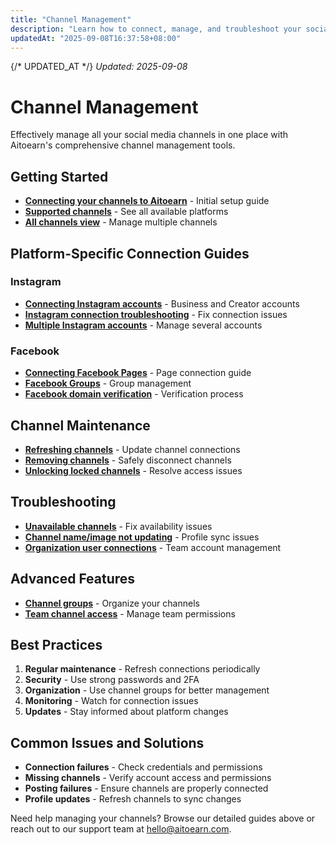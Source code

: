 ```yaml
---
title: "Channel Management"
description: "Learn how to connect, manage, and troubleshoot your social media channels in Aitoearn"
updatedAt: "2025-09-08T16:37:58+08:00"
---
```

{/* UPDATED_AT */}
_Updated: 2025-09-08_

# Channel Management

Effectively manage all your social media channels in one place with Aitoearn's comprehensive channel management tools.

## Getting Started

- **[Connecting your channels to Aitoearn](channel-management/564-connecting-your-channels-to-buffer)** - Initial setup guide
- **[Supported channels](channel-management/567-supported-channels)** - See all available platforms
- **[All channels view](channel-management/861-how-to-use-the-all-channels-view-in-buffer)** - Manage multiple channels

## Platform-Specific Connection Guides

### Instagram
- **[Connecting Instagram accounts](channel-management/568-connecting-your-instagram-business-or-creator-account-to-buffer)** - Business and Creator accounts
- **[Instagram connection troubleshooting](channel-management/565-troubleshooting-instagram-connections)** - Fix connection issues
- **[Multiple Instagram accounts](channel-management/582-working-with-multiple-instagram-accounts)** - Manage several accounts

### Facebook
- **[Connecting Facebook Pages](channel-management/569-connecting-your-facebook-page-to-buffer)** - Page connection guide
- **[Facebook Groups](channel-management/570-connecting-facebook-groups-and-troubleshooting-connections)** - Group management
- **[Facebook domain verification](channel-management/578-setting-up-facebook-domain-verification)** - Verification process

## Channel Maintenance

- **[Refreshing channels](channel-management/573-refreshing-a-channel-in-buffer)** - Update channel connections
- **[Removing channels](channel-management/575-removing-a-channel-from-buffer)** - Safely disconnect channels
- **[Unlocking locked channels](channel-management/576-unlocking-a-locked-channel-in-buffer)** - Resolve access issues

## Troubleshooting

- **[Unavailable channels](channel-management/571-unavailable-channels-are-likely-connected-to-another-buffer-organization)** - Fix availability issues
- **[Channel name/image not updating](channel-management/577-why-isnt-my-social-channel-name-or-profile-image-updating)** - Profile sync issues
- **[Organization user connections](channel-management/572-connecting-or-refreshing-channels-as-a-user-of-an-organization)** - Team account management

## Advanced Features

- **[Channel groups](channel-management/927-using-channel-groups-in-buffer)** - Organize your channels
- **[Team channel access](channel-management/572-connecting-or-refreshing-channels-as-a-user-of-an-organization)** - Manage team permissions

## Best Practices

1. **Regular maintenance** - Refresh connections periodically
2. **Security** - Use strong passwords and 2FA
3. **Organization** - Use channel groups for better management
4. **Monitoring** - Watch for connection issues
5. **Updates** - Stay informed about platform changes

## Common Issues and Solutions

- **Connection failures** - Check credentials and permissions
- **Missing channels** - Verify account access and permissions
- **Posting failures** - Ensure channels are properly connected
- **Profile updates** - Refresh channels to sync changes

Need help managing your channels? Browse our detailed guides above or reach out to our support team at [hello@aitoearn.com](mailto:hello@aitoearn.com).
